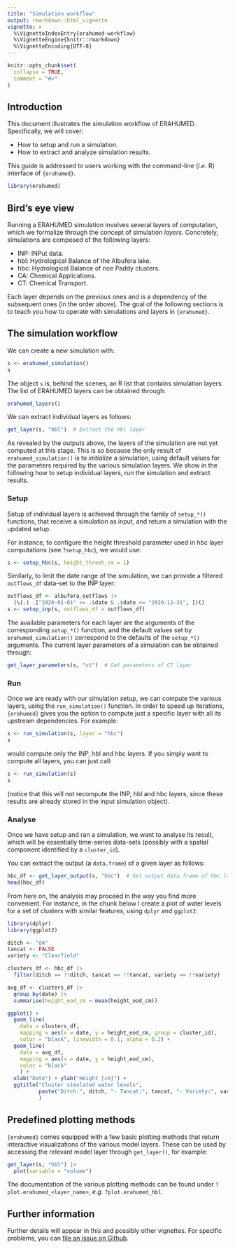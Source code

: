 ```yaml
---
title: "Simulation workflow"
output: rmarkdown::html_vignette
vignette: >
  %\VignetteIndexEntry{erahumed-workflow}
  %\VignetteEngine{knitr::rmarkdown}
  %\VignetteEncoding{UTF-8}
---
```


```r
knitr::opts_chunk$set(
  collapse = TRUE,
  comment = "#>"
)
```

## Introduction

This document illustrates the simulation workflow of ERAHUMED. Specifically, we 
will cover:

* How to setup and run a simulation.
* How to extract and analyze simulation results.

This guide is addressed to users working with the command-line (*i.e.* R) 
interface of `{erahumed}`.

```r
library(erahumed)
```

## Bird's eye view

Running a ERAHUMED simulation involves several layers of computation, which we 
formalize through the concept of simulation *layers*. Concretely, simulations
are composed of the following layers:

* INP: INPut data.
* hbl: Hydrological Balance of the Albufera lake.
* hbc: Hydrological Balance of rice Paddy clusters.
* CA: Chemical Applications. 
* CT: Chemical Transport.

Each layer depends on the previous ones and is a dependency of the subsequent
ones (in the order above). The goal of the following sections is to teach you
how to operate with simulations and layers in `{erahumed}`.

## The simulation workflow

We can create a new simulation with:

```r
s <- erahumed_simulation()
s
```

The object `s` is, behind the scenes, an R list that contains simulation layers.
The list of ERAHUMED layers can be obtained through:

```r
erahumed_layers()
```

We can extract individual layers as follows:

```r
get_layer(s, "hbl")  # Extract the hbl layer
```

As revealed by the outputs above, the layers of the simulation are not yet 
computed at this stage. This is so because the only result of 
`erahumed_simulation()` is to *initialize* a simulation, using default values
for the parameters required by the various simulation layers. We show in the
following how to setup individual layers, run the simulation and extract 
results.

### Setup

Setup of individual layers is achieved through the family of `setup_*()` 
functions, that receive a simulation as input, and return a simulation with the 
updated setup. 

For instance, to configure the height threshold parameter used in hbc layer 
computations (see `?setup_hbc`), we would use:

```r
s <- setup_hbc(s, height_thresh_cm = 1) 
```

Similarly, to limit the date range of the simulation, we can provide a filtered  
`outflows_df` data-set to the INP layer:

```r
outflows_df <- albufera_outflows |>
  (\(.) .["2020-01-01" <= .$date & .$date <= "2020-12-31", ])()
s <- setup_inp(s, outflows_df = outflows_df)
```

The available parameters for each layer are the arguments of the corresponding
`setup_*()` function, and the default values set by `erahumed_simulation()` 
correspond to the defaults of the `setup_*()` arguments. The current layer 
parameters of a simulation can be obtained through:

```r
get_layer_parameters(s, "ct")  # Get parameters of CT layer
```

### Run

Once we are ready with our simulation setup, we can compute the various layers,
using the `run_simulation()` function. In order to speed up iterations,  
`{erahumed}` gives you the option to compute just a specific layer with all its 
upstream dependencies. For example:

```r
s <- run_simulation(s, layer = "hbc")
s
```

would compute only the INP, hbl and hbc layers. If you simply want to compute 
all layers, you can just call:

```r
s <- run_simulation(s)
s
```
(notice that this will not recompute the INP, hbl and hbc layers, since these 
results are already stored in the input simulation object).

### Analyse

Once we have setup and ran a simulation, we want to analyse its result, which 
will be essentially time-series data-sets (possibly with a spatial component
identified by a `cluster_id`).

You can extract the output (a `data.frame`) of a given layer as follows:

```r
hbc_df <- get_layer_output(s, "hbc")  # Get output data.frame of hbc layer
head(hbc_df)
```

From here on, the analysis may proceed in the way you find more convenient. 
For instance, in the chunk below I create a plot of water levels for a set of 
clusters with similar features, using `dplyr` and `ggplot2`:

```r
library(dplyr)
library(ggplot2)

ditch <- "d4"
tancat <- FALSE
variety <- "Clearfield"

clusters_df <- hbc_df |>
  filter(ditch == !!ditch, tancat == !!tancat, variety == !!variety)

avg_df <- clusters_df |>
  group_by(date) |>
  summarise(height_eod_cm = mean(height_eod_cm))

ggplot() +
  geom_line(
    data = clusters_df,
    mapping = aes(x = date, y = height_eod_cm, group = cluster_id),
    color = "black", linewidth = 0.1, alpha = 0.2) +
  geom_line(
    data = avg_df, 
    mapping = aes(x = date, y = height_eod_cm),
    color = "black"
    ) +
  xlab("Date") + ylab("Height [cm]") + 
  ggtitle("Cluster simulated water levels",
          paste("Ditch:", ditch, "- Tancat:", tancat, "- Variety:", variety)
          )
```

## Predefined plotting methods

`{erahumed}` comes equipped with a few basic plotting methods that return 
interactive visualizations of the various model layers. These can be used by 
accessing the relevant model layer through `get_layer()`, for example:

```r
get_layer(s, "hbl") |>
  plot(variable = "volume")

```

The documentation of the various plotting methods can be found under 
`?plot.erahumed_<layer_name>`, *e.g.* `?plot.erahumed_hbl`.

## Further information

Further details will appear in this and possibly other vignettes. For 
specific problems, you can [file an issue on Github](https://github.com/erahumed/erahumed/issues).
